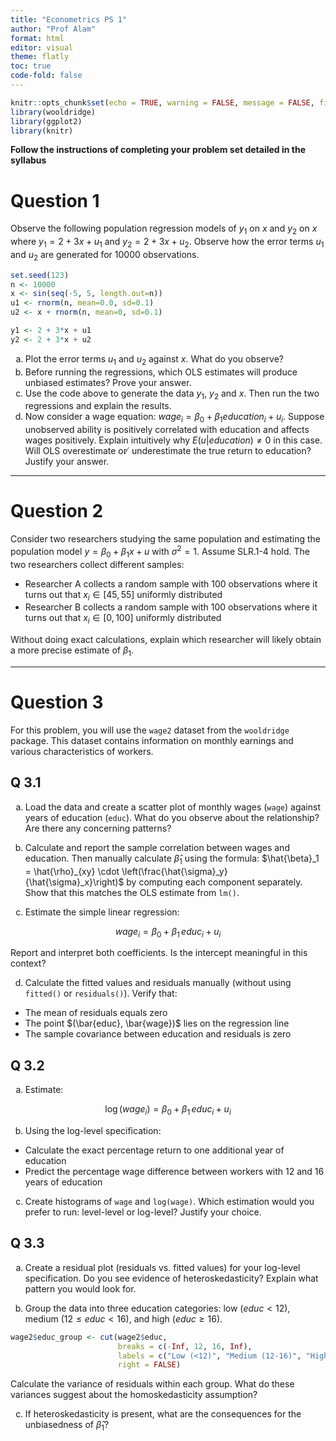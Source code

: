 ```yaml
---
title: "Econometrics PS 1"
author: "Prof Alam"
format: html
editor: visual
theme: flatly
toc: true
code-fold: false
---
```


```r
knitr::opts_chunk$set(echo = TRUE, warning = FALSE, message = FALSE, fig.height = 4, fig.width = 6)
library(wooldridge)
library(ggplot2)
library(knitr)
```

**Follow the instructions of completing your problem set detailed in the syllabus**

# Question 1

Observe the following population regression models of $y_1$ on $x$ and $y_2$ on $x$ where $y_1 = 2 + 3x + u_1$ and $y_2 = 2 + 3x + u_2$. Observe how the error terms $u_1$ and $u_2$ are generated for 10000 observations.

```r
set.seed(123)
n <- 10000
x <- sin(seq(-5, 5, length.out=n))
u1 <- rnorm(n, mean=0.0, sd=0.1)
u2 <- x + rnorm(n, mean=0, sd=0.1)

y1 <- 2 + 3*x + u1
y2 <- 2 + 3*x + u2

```

(a) Plot the error terms $u_1$ and $u_2$ against $x$. What do you observe?
(b) Before running the regressions, which OLS estimates will produce unbiased estimates? Prove your answer.
(c) Use the code above to generate the data $y_1$, $y_2$ and $x$. Then run the two regressions and explain the results.
(d) Now consider a wage equation: $wage_i= β_0+ β_1 education_i + u_i$. Suppose unobserved ability is positively correlated with education and affects wages positively. Explain intuitively why $E(u | education) \ne 0$ in this case. Will OLS overestimate or ̸ underestimate the true return to education? Justify your answer.

------------------------------------------------------------------------

# Question 2

Consider two researchers studying the same population and estimating the population model $y = \beta_0 + \beta_1 x + u$ with $\sigma^2 = 1$. Assume SLR.1-4 hold. The two researchers collect different samples:

-   Researcher A collects a random sample with 100 observations where it turns out that $x_i \in [45, 55]$ uniformly distributed
-   Researcher B collects a random sample with 100 observations where it turns out that $x_i \in [0, 100]$ uniformly distributed

Without doing exact calculations, explain which researcher will likely obtain a more precise estimate of $\beta_1$.

------------------------------------------------------------------------

# Question 3

For this problem, you will use the `wage2` dataset from the `wooldridge` package. This dataset contains information on monthly earnings and various characteristics of workers.

## Q 3.1

a.  Load the data and create a scatter plot of monthly wages (`wage`) against years of education (`educ`). What do you observe about the relationship? Are there any concerning patterns?

b.  Calculate and report the sample correlation between wages and education. Then manually calculate $\hat{\beta}_1$ using the formula: $\hat{\beta}_1 = \hat{\rho}_{xy} \cdot \left(\frac{\hat{\sigma}_y}{\hat{\sigma}_x}\right)$ by computing each component separately. Show that this matches the OLS estimate from `lm()`.

c.  Estimate the simple linear regression:

$$
wage_i = \beta_0 + \beta_1 \, educ_i + u_i
$$

Report and interpret both coefficients. Is the intercept meaningful in this context?

d.  Calculate the fitted values and residuals manually (without using `fitted()` or `residuals()`). Verify that:

-   The mean of residuals equals zero\
-   The point $(\bar{educ}, \bar{wage})$ lies on the regression line\
-   The sample covariance between education and residuals is zero

## Q 3.2

a.  Estimate:

$$
\log(wage_i) = \beta_0 + \beta_1 \, educ_i + u_i
$$

b.  Using the log-level specification:

-   Calculate the exact percentage return to one additional year of education\
-   Predict the percentage wage difference between workers with 12 and 16 years of education\
    <!-- - Test whether the return to education is significantly different from 10% at the 5% level   -->

c.  Create histograms of `wage` and `log(wage)`. Which estimation would you prefer to run: level-level or log-level? Justify your choice.

## Q 3.3

a.  Create a residual plot (residuals vs. fitted values) for your log-level specification. Do you see evidence of heteroskedasticity? Explain what pattern you would look for.

b.  Group the data into three education categories: low ($educ < 12$), medium ($12 \leq educ < 16$), and high ($educ \geq 16$).

```r
wage2$educ_group <- cut(wage2$educ, 
                        breaks = c(-Inf, 12, 16, Inf),
                        labels = c("Low (<12)", "Medium (12-16)", "High (≥16)"),
                        right = FALSE)
```

Calculate the variance of residuals within each group. What do these variances suggest about the homoskedasticity assumption?

c.  If heteroskedasticity is present, what are the consequences for the unbiasedness of $\hat{\beta}_1$?

<!-- --- -->

<!-- ## (10 points) -->

<!-- a. (5 points) Now include experience (`exper`) in your analysis. First, examine the correlation between education and experience. What does this suggest about potential omitted variable bias in your simple regression? -->

<!-- b. (5 points) Consider the thought experiment: If you could randomly assign education levels to workers (holding everything else constant), would you expect to get the same estimate of $\beta_1$ as in your simple regression? Explain your reasoning, relating it to the zero conditional mean assumption. -->